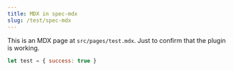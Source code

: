 ```yaml
---
title: MDX in spec-mdx
slug: /test/spec-mdx
---
```


This is an MDX page at `src/pages/test.mdx`. Just to confirm that the plugin is working.

```js
let test = { success: true }
```

<JComp />
